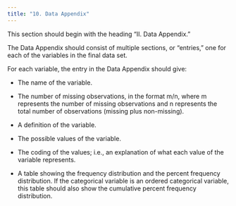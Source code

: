 ---
title: "10. Data Appendix"
---

This section should begin with the heading "II. Data Appendix." 

The Data Appendix should consist of multiple sections, or “entries,” one for each of the variables in the final data set.

For each variable, the entry in the Data Appendix should give: 

- The name of the variable.

- The number of missing observations, in the format m/n, where m represents the number of missing observations and n represents the total number of observations (missing plus non-missing).

- A definition of the variable.

- The possible values of the variable.

- The coding of the values; i.e., an explanation of what each value of the variable represents.

- A table showing the frequency distribution and the percent frequency distribution.  If the categorical variable is an ordered categorical variable, this table should also show the cumulative percent frequency distribution.